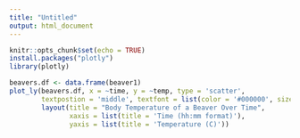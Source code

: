 ```yaml
---
title: "Untitled"
output: html_document
---
```


```r
knitr::opts_chunk$set(echo = TRUE)
install.packages("plotly")
library(plotly)

beavers.df <- data.frame(beaver1)
plot_ly(beavers.df, x = ~time, y = ~temp, type = 'scatter',
        textpostion = 'middle', textfont = list(color = '#000000', size = 16)) %>%
        layout(title = "Body Temperature of a Beaver Over Time",
               xaxis = list(title = 'Time (hh:mm format)'),
               yaxis = list(title = 'Temperature (C)'))
```

